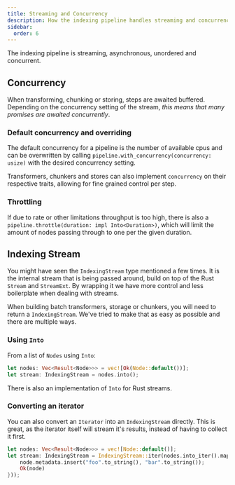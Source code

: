 ```yaml
---
title: Streaming and Concurrency
description: How the indexing pipeline handles streaming and concurrency.
sidebar:
  order: 6
---
```


The indexing pipeline is streaming, asynchronous, unordered and concurrent.

## Concurrency

When transforming, chunking or storing, steps are awaited buffered. Depending on the concurrency setting of the stream, _this means that many promises are awaited concurrently_.

### Default concurrency and overriding

The default concurrency for a pipeline is the number of available cpus and can be overwritten by
calling `pipeline.with_concurrency(concurrency: usize)` with the desired concurrency setting.

Transformers, chunkers and stores can also implement `concurrency` on their respective traits, allowing for fine grained control per step.

### Throttling

If due to rate or other limitations throughput is too high, there is also a `pipeline.throttle(duration: impl Into<Duration>)`, which will limit the amount of nodes passing through to one per the given duration.


## Indexing Stream

You might have seen the `IndexingStream` type mentioned a few times. It is the internal stream that is being passed around, build on top of the Rust `Stream` and `StreamExt`. By wrapping it we have more control and less boilerplate when dealing with streams.

When building batch transformers, storage or chunkers, you will need to return a `IndexingStream`. We've tried to make that as easy as possible and there are multiple ways.

### Using `Into`

From a list of `Nodes` using `Into`:

```rust
let nodes: Vec<Result<Node>>> = vec![Ok(Node::default())];
let stream: IndexingStream = nodes.into();
```

There is also an implementation of `Into` for Rust streams.

### Converting an iterator

You can also convert an `Iterator` into an `IndexingStream` directly. This is great, as the iterator itself will stream it's results, instead of having to collect it first.

```rust
let nodes: Vec<Result<Node>>> = vec![Node::default()];
let stream: IndexingStream = IndexingStream::iter(nodes.into_iter().map(|node| {
    node.metadata.insert("foo".to_string(), "bar".to_string());
    Ok(node)
}));
```
